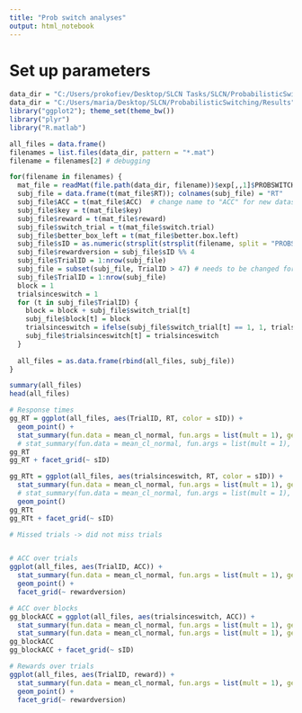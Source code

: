 ```yaml
---
title: "Prob switch analyses"
output: html_notebook
---
```


# Set up parameters

```r
data_dir = "C:/Users/prokofiev/Desktop/SLCN Tasks/SLCN/ProbabilisticSwitching/Results" # get probswitch data
data_dir = "C:/Users/maria/Desktop/SLCN/ProbabilisticSwitching/Results" # get probswitch data
library("ggplot2"); theme_set(theme_bw())
library("plyr")
library("R.matlab")
```

```r
all_files = data.frame()
filenames = list.files(data_dir, pattern = "*.mat")
filename = filenames[2] # debugging

for(filename in filenames) {
  mat_file = readMat(file.path(data_dir, filename))$exp[,,1]$PROBSWITCHdata[,,1]
  subj_file = data.frame(t(mat_file$RT)); colnames(subj_file) = "RT"
  subj_file$ACC = t(mat_file$ACC)  # change name to "ACC" for new datasets!
  subj_file$key = t(mat_file$key)
  subj_file$reward = t(mat_file$reward)
  subj_file$switch_trial = t(mat_file$switch.trial)
  subj_file$better_box_left = t(mat_file$better.box.left)
  subj_file$sID = as.numeric(strsplit(strsplit(filename, split = "PROBSWITCH_")[[1]][2], ".mat")[[1]])
  subj_file$rewardversion = subj_file$sID %% 4
  subj_file$TrialID = 1:nrow(subj_file)
  subj_file = subset(subj_file, TrialID > 47) # needs to be changed for future participants - 51
  subj_file$TrialID = 1:nrow(subj_file)
  block = 1
  trialsinceswitch = 1
  for (t in subj_file$TrialID) {
    block = block + subj_file$switch_trial[t]
    subj_file$block[t] = block
    trialsinceswitch = ifelse(subj_file$switch_trial[t] == 1, 1, trialsinceswitch + 1)
    subj_file$trialsinceswitch[t] = trialsinceswitch
  }
  
  all_files = as.data.frame(rbind(all_files, subj_file))
}

summary(all_files)
head(all_files)
```

```r

# Response times
gg_RT = ggplot(all_files, aes(TrialID, RT, color = sID)) +
  geom_point() +
  stat_summary(fun.data = mean_cl_normal, fun.args = list(mult = 1), geom = "bar")
  # stat_summary(fun.data = mean_cl_normal, fun.args = list(mult = 1), geom = "pointrange")
gg_RT
gg_RT + facet_grid(~ sID)

gg_RTt = ggplot(all_files, aes(trialsinceswitch, RT, color = sID)) +
  stat_summary(fun.data = mean_cl_normal, fun.args = list(mult = 1), geom = "bar") +
  # stat_summary(fun.data = mean_cl_normal, fun.args = list(mult = 1), geom = "pointrange") +
  geom_point()
gg_RTt
gg_RTt + facet_grid(~ sID)

# Missed trials -> did not miss trials


# ACC over trials
ggplot(all_files, aes(TrialID, ACC)) +
  stat_summary(fun.data = mean_cl_normal, fun.args = list(mult = 1), geom = "bar") +
  geom_point() +
  facet_grid(~ rewardversion)

# ACC over blocks
gg_blockACC = ggplot(all_files, aes(trialsinceswitch, ACC)) +
  stat_summary(fun.data = mean_cl_normal, fun.args = list(mult = 1), geom = "bar") +
  stat_summary(fun.data = mean_cl_normal, fun.args = list(mult = 1), geom = "pointrange")
gg_blockACC
gg_blockACC + facet_grid(~ sID)

# Rewards over trials
ggplot(all_files, aes(TrialID, reward)) +
  stat_summary(fun.data = mean_cl_normal, fun.args = list(mult = 1), geom = "bar") +
  geom_point() + 
  facet_grid(~ rewardversion)


```


